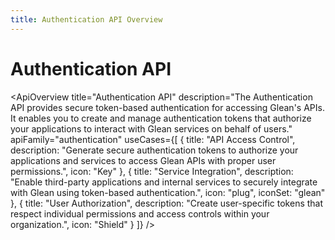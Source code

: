 ```yaml
---
title: Authentication API Overview
---
```



# Authentication API

<ApiOverview
  title="Authentication API"
  description="The Authentication API provides secure token-based authentication for accessing Glean's APIs. It enables you to create and manage authentication tokens that authorize your applications to interact with Glean services on behalf of users."
  apiFamily="authentication"
  useCases={[
    {
      title: "API Access Control",
      description: "Generate secure authentication tokens to authorize your applications and services to access Glean APIs with proper user permissions.",
      icon: "Key"
    },
    {
      title: "Service Integration",
      description: "Enable third-party applications and internal services to securely integrate with Glean using token-based authentication.",
      icon: "plug",
      iconSet: "glean"
    },
    {
      title: "User Authorization",
      description: "Create user-specific tokens that respect individual permissions and access controls within your organization.",
      icon: "Shield"
    }
  ]}
/>